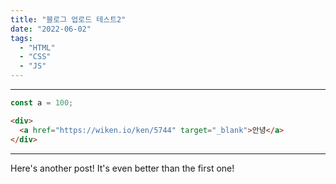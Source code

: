 ```yaml
---
title: "블로그 업로드 테스트2"
date: "2022-06-02"
tags:
  - "HTML"
  - "CSS"
  - "JS"
---
```


---

```js
const a = 100;
```

```html
<div>
  <a href="https://wiken.io/ken/5744" target="_blank">안녕</a>
</div>
```

---

Here's another post! It's even better than the first one!
